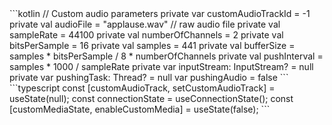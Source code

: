 <PlatformWrapper platform="android">
    ```kotlin
    // Custom audio parameters
    private var customAudioTrackId = -1
    private val audioFile = "applause.wav" // raw audio file
    private val sampleRate = 44100
    private val numberOfChannels = 2
    private val bitsPerSample = 16
    private val samples = 441
    private val bufferSize = samples * bitsPerSample / 8 * numberOfChannels
    private val pushInterval = samples * 1000 / sampleRate
    private var inputStream: InputStream? = null
    private var pushingTask: Thread? = null
    var pushingAudio = false
    ```
</PlatformWrapper>
<PlatformWrapper platform="react-js">
    ```typescript
    const [customAudioTrack, setCustomAudioTrack] = useState<ILocalAudioTrack | null>(null);
    const connectionState = useConnectionState();
    const [customMediaState, enableCustomMedia] = useState(false);
    ```

</PlatformWrapper>